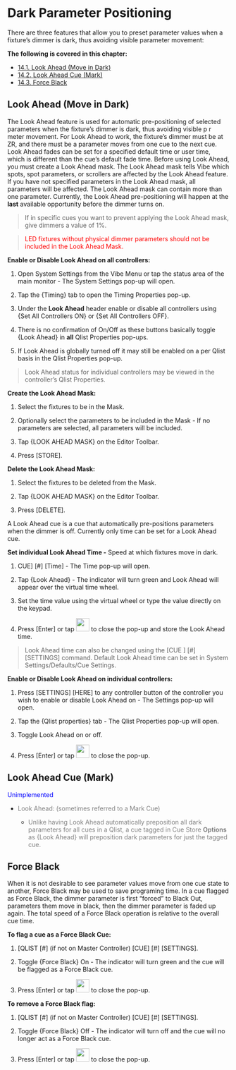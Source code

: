 
# Dark Parameter Positioning

There are three features that allow you to preset parameter values when a fixture's dimmer is dark, thus avoiding visible parameter movement:

**The following is covered in this chapter:**

- [14.1. Look Ahead (Move in Dark)](#LookAhead-14.1.)
- [14.2. Look Ahead Cue (Mark)](#LookAheadCue-14.2.)
- [14.3. Force Black](#ForceBlack-14.3.)


## Look Ahead (Move in Dark) {#LookAhead-14.1.}

The Look Ahead feature is used for automatic pre-positioning of selected parameters when the fixture's dimmer is dark, thus avoiding visible p r meter movement. For Look Ahead to work, the fixture's dimmer must be at ZR, and there must be a parameter moves from one cue to the next cue. Look Ahead fades can be set for a specified default time or user time, which is different than the cue's default fade time. Before using Look Ahead, you must create a Look Ahead mask. The Look Ahead mask tells Vibe which spots, spot parameters, or scrollers are affected by the Look Ahead feature. If you have not specified parameters in the Look Ahead mask, all parameters will be affected. The Look Ahead mask can contain more than one parameter. Currently, the Look Ahead pre-positioning will happen at the **last** available opportunity before the dimmer turns on.

> If in specific cues you want to prevent applying the Look Ahead mask, give dimmers a value of 1%.

> <span style="color:Red">LED fixtures without physical dimmer parameters should not be included in the Look Ahead Mask.
</span>

**Enable or Disable Look Ahead on all controllers:**

1. Open System Settings from the Vibe Menu or tap the status area of the main monitor - The System Settings pop-up will open.
    
2.  Tap the {Timing} tab to open the Timing Properties pop-up.
    
3.  Under the **Look Ahead** header enable or disable all controllers using {Set All Controllers ON} or {Set All Controllers OFF}.
    
4. There is no confirmation of On/Off as these buttons basically toggle {Look Ahead} in **all** Qlist Properties pop-ups.
    
5.   If Look Ahead is globally turned off it may still be enabled on a per Qlist basis in the Qlist Properties pop-up.

>Look Ahead status for individual controllers may be viewed in the controller's Qlist Properties.


**Create the Look Ahead Mask:**

1.  Select the fixtures to be in the Mask.
    
2.  Optionally select the parameters to be included in the Mask - If no parameters are selected, all parameters will be included.
    
3.  Tap {LOOK AHEAD MASK} on the Editor Toolbar.
    
4.  Press [STORE].
    

**Delete the Look Ahead Mask:**

1.  Select the fixtures to be deleted from the Mask.
    
2.  Tap {LOOK AHEAD MASK} on the Editor Toolbar.
    
3.   Press [DELETE].
    

A Look Ahead cue is a cue that automatically pre-positions parameters when the dimmer is off. Currently only time can be set for a Look Ahead cue. 

**Set individual Look Ahead Time -** Speed at which fixtures move in dark.

1.  CUE] [#] [Time] - The Time pop-up will open.
    
2.  Tap {Look Ahead} - The indicator will turn green and Look Ahead will appear over the virtual time wheel.
    
3.  Set the time value using the virtual wheel or type the value directly on the keypad.
    
4.  Press [Enter] or tap <img src="https://files.gitbook.com/v0/b/gitbook-x-prod.appspot.com/o/spaces%2F3kS90tLsADGm1ocbe7q9%2Fuploads%2F6EE8U1Wvt91iKCQ8V0Na%2Fimage.png?alt=media&token=896910e2-8a35-4b58-b0fe-3602ba6f5411.png" width="30"/> to close the pop-up and store the Look Ahead time.
    

>Look Ahead time can also be changed using the [CUE ] [#] [SETTINGS] command. Default Look Ahead time can be set in System Settings/Defaults/Cue Settings.

**Enable or Disable Look Ahead on individual controllers:**

1.  Press [SETTINGS] [HERE] to any controller button of the controller you wish to enable or disable Look Ahead on - The Settings pop-up will open.
    
2.  Tap the {Qlist properties} tab - The Qlist Properties pop-up will open.
    
3.  Toggle Look Ahead on or off.
    
4.  Press [Enter] or tap <img src="https://files.gitbook.com/v0/b/gitbook-x-prod.appspot.com/o/spaces%2F3kS90tLsADGm1ocbe7q9%2Fuploads%2F6EE8U1Wvt91iKCQ8V0Na%2Fimage.png?alt=media&token=896910e2-8a35-4b58-b0fe-3602ba6f5411.png" width="30"/> to close the pop-up.



## Look Ahead Cue (Mark) {#LookAheadCue-14.2.}


 <span style="color:Blue">Unimplemented</span>

-   <span style="color:Gray">Look Ahead: (sometimes referred to a Mark Cue) </span>

    -  <span style="color:Gray">Unlike having Look Ahead automatically preposition all dark parameters for all cues in a Qlist, a cue tagged in Cue Store **Options** as {Look Ahead} will preposition dark parameters for just the tagged cue.</span>



## Force Black {#ForceBlack-14.3.}



When it is not desirable to see parameter values move from one cue state to another, Force Black may be used to save programing time. In a cue flagged as Force Black, the dimmer parameter is first "forced" to Black Out, parameters them move in black, then the dimmer parameter is faded up again. The total speed of a Force Black operation is relative to the overall cue time.

**To flag a cue as a Force Black Cue:**

1.  [QLIST [#] (if not on Master Controller) [CUE] [#] [SETTINGS].
    
2.  Toggle {Force Black} On - The indicator will turn green and the cue will be flagged as a Force Black cue.
    
3.  Press [Enter] or tap [<img src="https://files.gitbook.com/v0/b/gitbook-x-prod.appspot.com/o/spaces%2F3kS90tLsADGm1ocbe7q9%2Fuploads%2F6EE8U1Wvt91iKCQ8V0Na%2Fimage.png?alt=media&token=896910e2-8a35-4b58-b0fe-3602ba6f5411.png" width="30"/>](image.png)  to close the pop-up.
    

**To remove a Force Black flag:**

1.  [QLIST [#] (if not on Master Controller) [CUE] [#] [SETTINGS].
    
2. Toggle {Force Black} Off - The indicator will turn off and the cue will no longer act as a Force Black cue.
    
3.  Press [Enter] or tap [<img src="https://files.gitbook.com/v0/b/gitbook-x-prod.appspot.com/o/spaces%2F3kS90tLsADGm1ocbe7q9%2Fuploads%2F6EE8U1Wvt91iKCQ8V0Na%2Fimage.png?alt=media&token=896910e2-8a35-4b58-b0fe-3602ba6f5411.png" width="30"/>](image.png) to close the pop-up.


